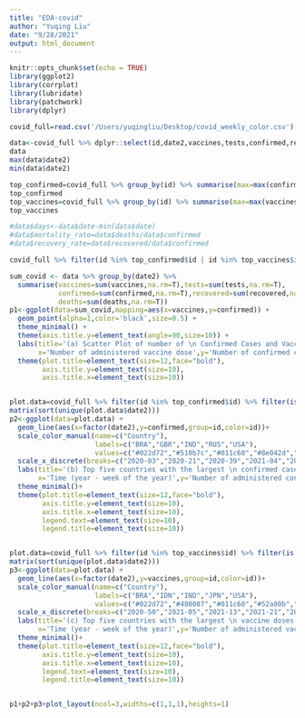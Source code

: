 ```yaml
---
title: "EDA-covid"
author: "Yuqing Liu"
date: "9/28/2021"
output: html_document
---
```


```r
knitr::opts_chunk$set(echo = TRUE)
library(ggplot2)
library(corrplot)
library(lubridate)
library(patchwork)
library(dplyr)
```


```r
covid_full=read.csv('/Users/yuqingliu/Desktop/covid_weekly_color.csv')

data<-covid_full %>% dplyr::select(id,date2,vaccines,tests,confirmed,recovered,deaths,Color_by_id)
data
max(data$date2)
min(data$date2)

top_confirmed=covid_full %>% group_by(id) %>% summarise(max=max(confirmed,na.rm=T)) %>% arrange(desc(max)) %>% head(5)
top_confirmed
top_vaccines=covid_full %>% group_by(id) %>% summarise(max=max(vaccines,na.rm=T)) %>% arrange(desc(max)) %>% head(5) 
top_vaccines

#data$days<-data$date-min(data$date)
#data$mortality_rate=data$deaths/data$confirmed
#data$recovery_rate=data$recovered/data$confirmed

covid_full %>% filter(id %in% top_confirmed$id | id %in% top_vaccines$id) %>% select(id,administrative_area_level_1,Color_by_id) %>% unique()

```


```r
sum_covid <- data %>% group_by(date2) %>% 
  summarise(vaccines=sum(vaccines,na.rm=T),tests=sum(tests,na.rm=T),
            confirmed=sum(confirmed,na.rm=T),recovered=sum(recovered,na.rm=T),
            deaths=sum(deaths,na.rm=T))
p1<-ggplot(data=sum_covid,mapping=aes(x=vaccines,y=confirmed)) +
  geom_point(alpha=1,color='black',size=0.5) + 
  theme_minimal() + 
  theme(axis.title.y=element_text(angle=90,size=10)) +
  labs(title='(a) Scatter Plot of number of \n Confirmed Cases and Vaccine Doses',
       x='Number of administered vaccine dose',y='Number of confirmed cases') +
  theme(plot.title=element_text(size=12,face="bold"),
        axis.title.y=element_text(size=10),
        axis.title.x=element_text(size=10))


plot.data=covid_full %>% filter(id %in% top_confirmed$id) %>% filter(is.na(confirmed)==F)
matrix(sort(unique(plot.data$date2)))
p2<-ggplot(data=plot.data) + 
  geom_line(aes(x=factor(date2),y=confirmed,group=id,color=id))+
  scale_color_manual(name=c("Country"),
                     labels=c("BRA","GBR","IND","RUS","USA"),
                     values=c("#022d72","#510b7c","#011c60","#8e042d","#bf13dd"))+
  scale_x_discrete(breaks=c("2020-03","2020-21","2020-39","2021-04","2021-22","2021-39"))+
  labs(title='(b) Top five countries with the largest \n confirmed cases',
       x='Time (year - week of the year)',y='Number of administered confirmed cases')+
  theme_minimal()+
  theme(plot.title=element_text(size=12,face="bold"),
        axis.title.y=element_text(size=10),
        axis.title.x=element_text(size=10),
        legend.text=element_text(size=10),
        legend.title=element_text(size=10))


plot.data=covid_full %>% filter(id %in% top_vaccines$id) %>% filter(is.na(vaccines)==F)
matrix(sort(unique(plot.data$date2)))
p3<-ggplot(data=plot.data) + 
  geom_line(aes(x=factor(date2),y=vaccines,group=id,color=id))+
  scale_color_manual(name=c("Country"),
                     labels=c("BRA","IDN","IND","JPN","USA"),
                     values=c("#022d72","#480087","#011c60","#52a80b","#bf13dd"))+
  scale_x_discrete(breaks=c("2020-50","2021-05","2021-13","2021-21","2021-30","2021-39"))+
  labs(title='(c) Top five countries with the largest \n vaccine doses',
       x='Time (year - week of the year)',y='Number of administered vaccine doses')+
  theme_minimal()+
  theme(plot.title=element_text(size=12,face="bold"),
        axis.title.y=element_text(size=10),
        axis.title.x=element_text(size=10),
        legend.text=element_text(size=10),
        legend.title=element_text(size=10))


p1+p2+p3+plot_layout(ncol=3,widths=c(1,1,1),heights=1)
```




